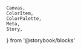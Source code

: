     Canvas,
    ColorItem,
    ColorPalette,
    Meta,
    Story,
} from '@storybook/blocks'


<Meta title="Foundation/Colors/Shades/Neutral" />

<ColorPalette>
    <ColorItem
        title="shade-neutral"
        subtitle="100-9"
        colors={{
            100: colors['shade-neutral'].DEFAULT,
            90: colors['shade-neutral']['90'],
            80: colors['shade-neutral']['80'],
            70: colors['shade-neutral']['70'],
            60: colors['shade-neutral']['60'],
            50: colors['shade-neutral']['50'],
            40: colors['shade-neutral']['40'],
            30: colors['shade-neutral']['30'],
            20: colors['shade-neutral']['20'],
            10: colors['shade-neutral']['10'],
            9: colors['shade-neutral']['9'],
        }}
    />
</ColorPalette>
